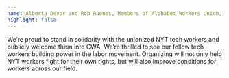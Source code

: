 ```yaml
---
name: Alberta Devor and Rob Ruenes, Members of Alphabet Workers Union, New York Chapter
highlight: false
---
```

We’re proud to stand in solidarity with the unionized NYT tech workers and publicly welcome them into CWA. We’re thrilled to see our fellow tech workers building power in the labor movement. Organizing will not only help NYT workers fight for their own rights, but will also improve conditions for workers across our field.
